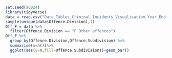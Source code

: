 ```r
set.seed(96024)
library(tidyverse)
data = read.csv("Data_Tables_Criminal_Incidents_Visualisation_Year_Ending_December_2019.csv")
sample(unique(data$Offence.Division),1)
Off_F = data %>%
  filter(Offence.Division == "F Other offences")
Off_F %>%
  group_by(Offence.Division,Offence.Subdivision) %>%
  summarise(n=n())%>%
  ggplot(aes(y=n,fill=Offence.Subdivision))+geom_bar()
```